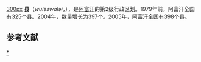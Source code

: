 [[file:Blank_map_of_Afghanistan_districts.svg|300px]]
'''县'''（{{lang-ps|ولسوالۍ}}''wuləswāləi''，{{lang-fa|شهرستان}}），是[[阿富汗|阿富汗]]的第2级行政区划。1979年前，阿富汗全国有325个县。2004年，数量增长为397个。2005年，阿富汗全国有398个县。


==参考文献==
{{reflist}}

[[Category:阿富汗县份|*]]